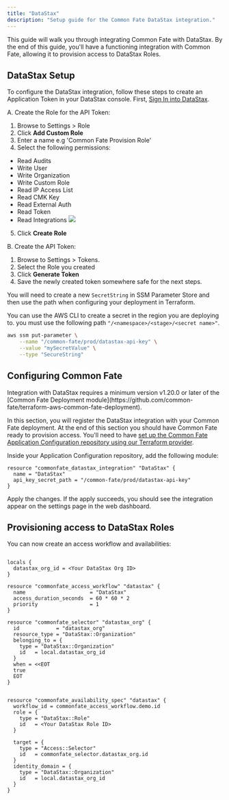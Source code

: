 ```yaml
---
title: "DataStax"
description: "Setup guide for the Common Fate DataStax integration."
---
```


This guide will walk you through integrating Common Fate with DataStax. By the end of this guide, you'll have a functioning integration with Common Fate, allowing it to provision access to DataStax Roles.

## DataStax Setup

To configure the DataStax integration, follow these steps to create an Application Token in your DataStax console. First, [Sign In into DataStax](https://accounts.datastax.com/session-service/v1/login).

A. Create the Role for the API Token:

1. Browse to Settings > Role
2. Click **Add Custom Role**
3. Enter a name e.g 'Common Fate Provision Role'
4. Select the following permissions:

- Read Audits
- Write User
- Write Organization
- Write Custom Role
- Read IP Access List
- Read CMK Key
- Read External Auth
- Read Token
- Read Integrations
  <img src="/images/datastax/permissions.png" />

5. Click **Create Role**

B. Create the API Token:

1. Browse to Settings > Tokens.
2. Select the Role you created
3. Click **Generate Token**
4. Save the newly created token somewhere safe for the next steps.

You will need to create a new `SecretString` in SSM Parameter Store and then use the path when configuring your deployment in Terraform.

You can use the AWS CLI to create a secret in the region you are deploying to. you must use the following path `"/<namespace>/<stage>/<secret name>"`.

```bash
aws ssm put-parameter \
    --name "/common-fate/prod/datastax-api-key" \
    --value "mySecretValue" \
    --type "SecureString"
```

## Configuring Common Fate

<Warning>
  Integration with DataStax requires a minimum version v1.20.0 or later of the
  [Common Fate Deployment
  module](https://github.com/common-fate/terraform-aws-common-fate-deployment).
</Warning>

In this section, you will register the DataStax integration with your Common Fate deployment. At the end of this section you should have Common Fate ready to provision access. You'll need to have [set up the Common Fate Application Configuration repository using our Terraform provider](/config/terraform).

Inside your Application Configuration repository, add the following module:

```hcl
resource "commonfate_datastax_integration" "DataStax" {
  name = "DataStax"
  api_key_secret_path = "/common-fate/prod/datastax-api-key"
}
```

Apply the changes. If the apply succeeds, you should see the integration appear on the settings page in the web dashboard.

## Provisioning access to DataStax Roles

You can now create an access workflow and availabilities:

```hcl

locals {
  datastax_org_id = <Your DataStax Org ID>
}

resource "commonfate_access_workflow" "datastax" {
  name                     = "DataStax"
  access_duration_seconds  = 60 * 60 * 2
  priority                 = 1
}

resource "commonfate_selector" "datastax_org" {
  id            = "datastax_org"
  resource_type = "DataStax::Organization"
  belonging_to = {
    type = "DataStax::Organization"
    id   = local.datastax_org_id
  }
  when = <<EOT
  true
  EOT
}


resource "commonfate_availability_spec" "datastax" {
  workflow_id = commonfate_access_workflow.demo.id
  role = {
    type = "DataStax::Role"
    id   = <Your DataStax Role ID>
  }

  target = {
    type = "Access::Selector"
    id   = commonfate_selector.datastax_org.id
  }
  identity_domain = {
    type = "DataStax::Organization"
    id   = local.datastax_org_id
  }
}

```
